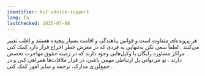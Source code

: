 ```yaml
---
identifier: kit-advice-support
lang: fa
lastChecked: 2025-07-08
---
```


هر پرونده‌ای متفاوت است و قوانین پناهندگی و اقامت بسیار پیچیده هستند و اغلب تغییر می‌کنند
.
لطفاً سعی نکن به‌تنهایی به فردی که در معرض خطر اخراج قرار دارد کمک کنی
.
مراکز مشاوره رایگان یا وکیل‌هایی وجود دارند که در زمینه حقوق مهاجرت تخصص دارند
.
تو می‌توانی پل ارتباطی مهمی باشی، در قرار ملاقات‌ها همراهی کنی و در جمع‌آوری مدارک، ترجمه و سایر امور کمک کنی
.
